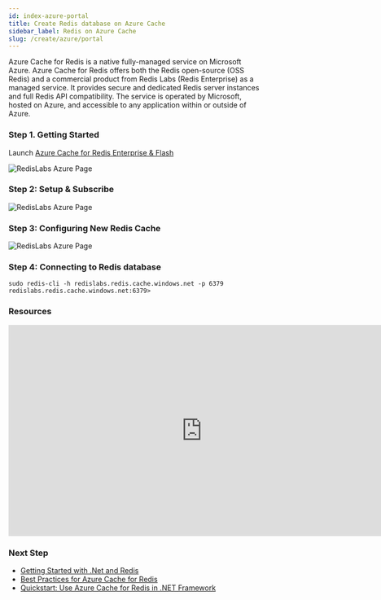 ```yaml
---
id: index-azure-portal
title: Create Redis database on Azure Cache
sidebar_label: Redis on Azure Cache
slug: /create/azure/portal
---
```


Azure Cache for Redis is a native fully-managed service on Microsoft Azure. Azure Cache for Redis offers both the Redis open-source (OSS Redis) and a commercial product from Redis Labs (Redis Enterprise) as a managed service. It provides secure and dedicated Redis server instances and full Redis API compatibility. The service is operated by Microsoft, hosted on Azure, and accessible to any application within or outside of Azure.



### Step 1. Getting Started 


Launch  [Azure Cache for Redis Enterprise & Flash](https://azuremarketplace.microsoft.com/en-us/marketplace/apps/garantiadata.redis_enterprise_1sp_public_preview?ocid=redisga_redislabs_cloudpartner_cta1) 


![RedisLabs Azure Page](azure1.png) 


### Step 2: Setup & Subscribe

![RedisLabs Azure Page](azure2.png)


### Step 3: Configuring New Redis Cache

![RedisLabs Azure Page](azure5.png)




### Step 4: Connecting to Redis database

```
sudo redis-cli -h redislabs.redis.cache.windows.net -p 6379
redislabs.redis.cache.windows.net:6379>
```

### Resources

<div class="text--center">
<iframe width="760" height="415" src="https://www.youtube.com/embed/t6XQHsKFMKQ" title="YouTube video player" frameborder="0" allow="accelerometer; autoplay; clipboard-write; encrypted-media; gyroscope; picture-in-picture" allowfullscreen></iframe>
</div>


### Next Step

- [Getting Started with .Net and Redis](/develop/dotnet/)
- [Best Practices for Azure Cache for Redis](https://docs.microsoft.com/en-in/azure/azure-cache-for-redis/cache-best-practices)
- [Quickstart: Use Azure Cache for Redis in .NET Framework](https://docs.microsoft.com/en-us/azure/azure-cache-for-redis/cache-dotnet-how-to-use-azure-redis-cache)
